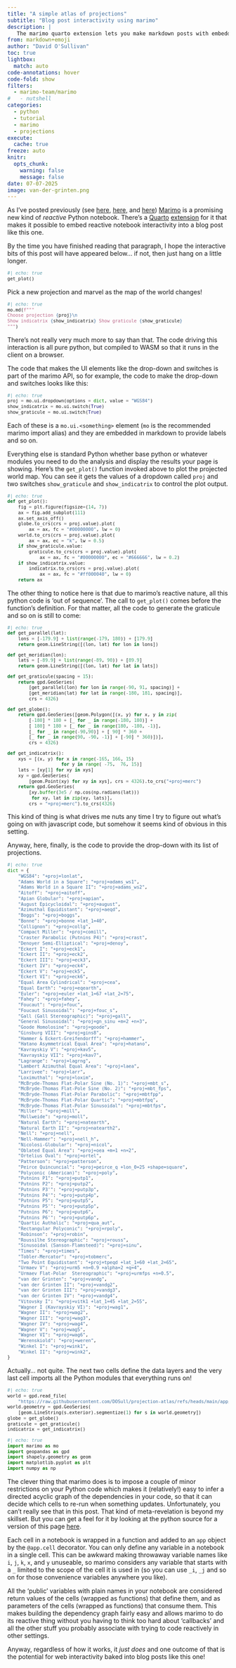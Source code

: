 ```yaml
---
title: "A simple atlas of projections"
subtitle: "Blog post interactivity using marimo"
description: |
   The marimo quarto extension lets you make markdown posts with embedded reactive python code which can be written in any old order you like (just like observable notebooks).
from: markdown+emoji
author: "David O'Sullivan"
toc: true
lightbox:
  match: auto
code-annotations: hover
code-fold: show
filters: 
  - marimo-team/marimo
#   - nutshell
categories:
  - python
  - tutorial
  - marimo
  - projections
execute:
  cache: true
freeze: auto
knitr:
  opts_chunk: 
    warning: false
    message: false
date: 07-07-2025
image: van-der-grinten.png
---
```


As I've posted previously (see [here](../../notebooks/2025-02-18-marimo.ipynb), [here](../2025-03-09-mapweaver-beta/), and [here](../2025-05-22-python-meetup-talk/)) [Marimo](https://docs.marimo.io) is a promising new kind of _reactive_ Python notebook. There's a [Quarto](https://quarto.org) [extension](https://github.com/marimo-team/quarto-marimo) for it that makes it possible to embed reactive notebook interactivity into a blog post like this one.

By the time you have finished reading that paragraph, I hope the interactive bits of this post will have appeared below... if not, then just hang on a little longer.

::: {style="font-size:12px;"}
```python {.marimo}
#| echo: true
get_plot()
```
:::

Pick a new projection and marvel as the map of the world changes!

::: {style="font-size:12px;"}
```python {.marimo}
#| echo: true
mo.md(f"""
Choose projection {proj}\n
Show indicatrix {show_indicatrix} Show graticule {show_graticule}
""")
```
:::

There's not really very much more to say than that. The code driving this interaction is all pure python, but compiled to WASM so that it runs in the client on a browser.

The code that makes the UI elements like the drop-down and switches is part of the marimo API, so for example, the code to make the drop-down and switches looks like this:

::: {style="font-size:12px;"}
```python {.marimo}
#| echo: true
proj = mo.ui.dropdown(options = dict, value = "WGS84")
show_indicatrix = mo.ui.switch(True)
show_graticule = mo.ui.switch(True)
```
:::

Each of these is a `mo.ui.<something>` element (`mo` is the recommended marimo import alias) and they are embedded in markdown to provide labels and so on.

Everything else is standard Python whether base python or whatever modules you need to do the analysis and display the results your page is showing.  Here's the `get_plot()` function invoked above to plot the projected world map. You can see it gets the values of a dropdown called `proj` and two switches `show_graticule` and `show_indicatrix` to control the plot output. 

::: {style="font-size:12px;"}
```python {.marimo}
#| echo: true
def get_plot():
    fig = plt.figure(figsize=(14, 7))
    ax = fig.add_subplot(111)
    ax.set_axis_off()
    globe.to_crs(crs = proj.value).plot(
        ax = ax, fc = "#00000000", lw = 0)
    world.to_crs(crs = proj.value).plot(
        ax = ax, ec = "k", lw = 0.5)
    if show_graticule.value:
        graticule.to_crs(crs = proj.value).plot(
            ax = ax, fc = "#00000000", ec = "#666666", lw = 0.2)
    if show_indicatrix.value:
        indicatrix.to_crs(crs = proj.value).plot(
            ax = ax, fc = "#ff000040", lw = 0)
    return ax
```
:::

The other thing to notice here is that due to marimo's reactive nature, all this python code is 'out of sequence'. The call to `get_plot()` comes before the function's definition. For that matter, all the code to generate the graticule and so on is still to come:

::: {style="font-size:12px;"}
```python {.marimo}
#| echo: true
def get_parallel(lat):
    lons = [-179.9] + list(range(-179, 180)) + [179.9]
    return geom.LineString([(lon, lat) for lon in lons])

def get_meridian(lon):
    lats = [-89.9] + list(range(-89, 90)) + [89.9]
    return geom.LineString([(lon, lat) for lat in lats])

def get_graticule(spacing = 15):
    return gpd.GeoSeries(
        [get_parallel(lon) for lon in range(-90, 91, spacing)] +
        [get_meridian(lat) for lat in range(-180, 181, spacing)], 
        crs = 4326)

def get_globe():
    return gpd.GeoSeries([geom.Polygon([(x, y) for x, y in zip(
        [-180] * 180 + [_ for _ in range(-180, 180)] + 
        [ 180] * 180 + [_ for _ in range(180, -180, -1)],
        [_ for _ in range(-90,90)] + [ 90] * 360 + 
        [_ for _ in range(90, -90, -1)] + [-90] * 360)])],
        crs = 4326)

def get_indicatrix():
    xys = [(x, y) for x in range(-165, 166, 15)
                    for y in range( -75,  76, 15)]
    lats = [xy[1] for xy in xys]
    xy = gpd.GeoSeries(
        [geom.Point(xy) for xy in xys], crs = 4326).to_crs("+proj=merc")
    return gpd.GeoSeries(
        [xy.buffer(3e5 / np.cos(np.radians(lat))) 
         for xy, lat in zip(xy, lats)],
        crs = "+proj=merc").to_crs(4326)
```
:::

This kind of thing is what drives me nuts any time I try to figure out what's going on with javascript code, but somehow it seems kind of obvious in this setting.

Anyway, here, finally, is the code to provide the drop-down with its list of projections.

::: {style="font-size:12px;"}
```python {.marimo}
#| echo: true
dict = {
    "WGS84": "+proj=lonlat",
    "Adams World in a Square": "+proj=adams_ws1",
    "Adams World in a Square II": "+proj=adams_ws2",
    "Aitoff": "+proj=aitoff",
    "Apian Globular": "+proj=apian",
    "August Epicycloidal": "+proj=august",
    "Azimuthal Equidistant": "+proj=aeqd",
    "Boggs": "+proj=boggs",
    "Bonne": "+proj=bonne +lat_1=40",
    "Collignon": "+proj=collg",
    "Compact Miller": "+proj=comill",
    "Craster Parabolic (Putnins P4)": "+proj=crast",
    "Denoyer Semi-Elliptical": "+proj=denoy",
    "Eckert I": "+proj=eck1",
    "Eckert II": "+proj=eck2",
    "Eckert III": "+proj=eck3",
    "Eckert IV": "+proj=eck4",
    "Eckert V": "+proj=eck5",
    "Eckert VI": "+proj=eck6",
    "Equal Area Cylindrical": "+proj=cea",
    "Equal Earth": "+proj=eqearth",
    "Euler": "+proj=euler +lat_1=67 +lat_2=75",
    "Fahey": "+proj=fahey",
    "Foucaut": "+proj=fouc",
    "Foucaut Sinusoidal": "+proj=fouc_s",
    "Gall (Gall Stereographic)": "+proj=gall",
    "General Sinusoidal": "+proj=gn_sinu +m=2 +n=3",
    "Goode Homolosine": "+proj=goode",
    "Ginsburg VIII": "+proj=gins8",
    "Hammer & Eckert-Greifendorff": "+proj=hammer",
    "Hatano Asymmetrical Equal Area": "+proj=hatano",
    "Kavrayskiy V": "+proj=kav5",
    "Kavrayskiy VII": "+proj=kav7",
    "Lagrange": "+proj=lagrng",
    "Lambert Azimuthal Equal Area": "+proj=laea",
    "Larrivee": "+proj=larr", 
    "Loximuthal": "+proj=loxim",
    "McBryde-Thomas Flat-Polar Sine (No. 1)": "+proj=mbt_s",
    "McBryde-Thomas Flat-Pole Sine (No. 2)": "+proj=mbt_fps",
    "McBryde-Thomas Flat-Polar Parabolic": "+proj=mbtfpp",
    "McBryde-Thomas Flat-Polar Quartic": "+proj=mbtfpq",
    "McBryde-Thomas Flat-Polar Sinusoidal": "+proj=mbtfps",
    "Miller": "+proj=mill",
    "Mollweide": "+proj=moll", 
    "Natural Earth": "+proj=natearth",
    "Natural Earth II": "+proj=natearth2",
    "Nell": "+proj=nell",
    "Nell-Hammer": "+proj=nell_h",
    "Nicolosi-Globular": "+proj=nicol",
    "Oblated Equal Area": "+proj=oea +m=1 +n=2",
    "Ortelius Oval": "+proj=ortel",
    "Patterson": "+proj=patterson",
    "Peirce Quincuncial": "+proj=peirce_q +lon_0=25 +shape=square",
    "Polyconic (American)": "+proj=poly",
    "Putnins P1": "+proj=putp1",
    "Putnins P2": "+proj=putp2",
    "Putnins P3'": "+proj=putp3p",
    "Putnins P4'": "+proj=putp4p",
    "Putnins P5": "+proj=putp5",
    "Putnins P5'": "+proj=putp5p",
    "Putnins P6": "+proj=putp6",
    "Putnins P6'": "+proj=putp6p",
    "Quartic Authalic": "+proj=qua_aut",
    "Rectangular Polyconic": "+proj=rpoly",
    "Robinson": "+proj=robin",
    "Roussilhe Stereographic": "+proj=rouss", 
    "Sinusoidal (Sanson-Flamsteed)": "+proj=sinu",
    "Times": "+proj=times",
    "Tobler-Mercator": "+proj=tobmerc",
    "Two Point Equidistant": "+proj=tpeqd +lat_1=60 +lat_2=65",
    "Urmaev V": "+proj=urm5 +n=0.9 +alpha=2 +q=4",
    "Urmaev Flat-Polar  Stereographic": "+proj=urmfps +n=0.5",
    "van der Grinten": "+proj=vandg",
    "van der Grinten II": "+proj=vandg2",
    "van der Grinten III": "+proj=vandg3",
    "van der Grinten IV": "+proj=vandg4",
    "Vitovsky I": "+proj=vitk1 +lat_1=45 +lat_2=55",
    "Wagner I (Kavrayskiy VI)": "+proj=wag1",
    "Wagner II": "+proj=wag2",
    "Wagner III": "+proj=wag3",
    "Wagner IV": "+proj=wag4",
    "Wagner V": "+proj=wag5",
    "Wagner VI": "+proj=wag6",
    "Werenskiold": "+proj=weren",
    "Winkel I": "+proj=wink1",
    "Winkel II": "+proj=wink2",
}
```
:::

Actually... not quite. The next two cells define the data layers and the very last cell imports all the Python modules that everything runs on!

::: {style="font-size:12px;"}
```python {.marimo}
#| echo: true
world = gpd.read_file(
    "https://raw.githubusercontent.com/DOSull/projection-atlas/refs/heads/main/app/ne.geojson")
world.geometry = gpd.GeoSeries(
    [geom.LineString(s.exterior).segmentize(1) for s in world.geometry])
globe = get_globe()
graticule = get_graticule()
indicatrix = get_indicatrix()
```
:::

::: {style="font-size:12px;"}
```python {.marimo}
#| echo: true
import marimo as mo
import geopandas as gpd
import shapely.geometry as geom
import matplotlib.pyplot as plt
import numpy as np
```
:::

The clever thing that marimo does is to impose a couple of minor restrictions on your Python code which makes it (relatively!) easy to infer a directed acyclic graph of the dependencies in your code, so that it can decide which cells to re-run when something updates. Unfortunately, you can't really see that in this post. That kind of meta-revelation is beyond my skillset. But you can get a feel for it by looking at the python source for a version of this page [here](https://github.com/DOSull/projection-atlas/blob/main/proj.py). 

Each cell in a notebook is wrapped in a function and added to an `app` object by the `@app.cell` decorator. You can only define any variable in a notebook in a single cell. This can be awkward making throwaway variable names like `i`, `j`, `k`, `x`, and `y` unuseable, so marimo considers any variable that starts with a `_` limited to the scope of the cell it is used in (so you can use `_i`, `_j` and so on for those convenience variables anywhere you like). 

All the 'public' variables with plain names in your notebook are considered return values of the cells (wrapped as functions) that define them, and as parameters of the cells (wrapped as functions) that consume them. This makes building the dependency graph fairly easy and allows marimo to do its reactive thing without you having to think too hard about 'callbacks' and all the other stuff you probably associate with trying to code reactively in other settings.

Anyway, regardless of how it works, it _just does_ and one outcome of that is the potential for web interactivity baked into blog posts like this one!

